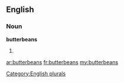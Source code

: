==English==

===Noun===
'''butterbeans'''

# {{plural of|[[butterbean]]}}

[[Category:English plurals]]

[[ar:butterbeans]]
[[fr:butterbeans]]
[[my:butterbeans]]